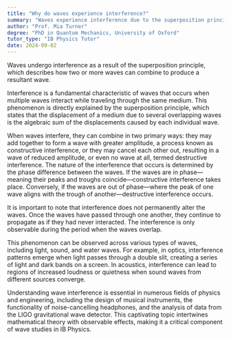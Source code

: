 ```yaml
---
title: "Why do waves experience interference?"
summary: "Waves experience interference due to the superposition principle, where two or more waves combine to form a resultant wave."
author: "Prof. Mia Turner"
degree: "PhD in Quantum Mechanics, University of Oxford"
tutor_type: "IB Physics Tutor"
date: 2024-09-02
---
```


Waves undergo interference as a result of the superposition principle, which describes how two or more waves can combine to produce a resultant wave.

Interference is a fundamental characteristic of waves that occurs when multiple waves interact while traveling through the same medium. This phenomenon is directly explained by the superposition principle, which states that the displacement of a medium due to several overlapping waves is the algebraic sum of the displacements caused by each individual wave.

When waves interfere, they can combine in two primary ways: they may add together to form a wave with greater amplitude, a process known as constructive interference, or they may cancel each other out, resulting in a wave of reduced amplitude, or even no wave at all, termed destructive interference. The nature of the interference that occurs is determined by the phase difference between the waves. If the waves are in phase—meaning their peaks and troughs coincide—constructive interference takes place. Conversely, if the waves are out of phase—where the peak of one wave aligns with the trough of another—destructive interference occurs.

It is important to note that interference does not permanently alter the waves. Once the waves have passed through one another, they continue to propagate as if they had never interacted. The interference is only observable during the period when the waves overlap.

This phenomenon can be observed across various types of waves, including light, sound, and water waves. For example, in optics, interference patterns emerge when light passes through a double slit, creating a series of light and dark bands on a screen. In acoustics, interference can lead to regions of increased loudness or quietness when sound waves from different sources converge.

Understanding wave interference is essential in numerous fields of physics and engineering, including the design of musical instruments, the functionality of noise-cancelling headphones, and the analysis of data from the LIGO gravitational wave detector. This captivating topic intertwines mathematical theory with observable effects, making it a critical component of wave studies in IB Physics.
    